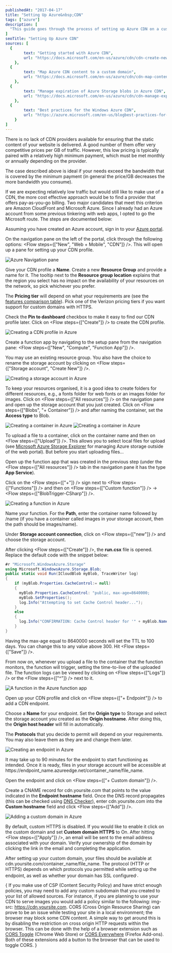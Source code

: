 ```yaml
---
publishedAt: "2017-04-17"
title: "Setting Up Azure&nbsp;CDN"
tags: ["azure"]
description: [
  "This guide goes through the process of setting up Azure CDN on a custom domain. A function is triggered when content is uploaded to Azure storage, and sets the time-to-live of the uploads based on what container they are uploaded to."
]
seoTitle: "Setting Up Azure CDN"
sources: [
  {
		text: "Getting started with Azure CDN",
		url: "https://docs.microsoft.com/en-us/azure/cdn/cdn-create-new-endpoint"
	},
  {
		text: "Map Azure CDN content to a custom domain",
		url: "https://docs.microsoft.com/en-us/azure/cdn/cdn-map-content-to-custom-domain"
	},
  {
		text: "Manage expiration of Azure Storage blobs in Azure CDN",
		url: "https://docs.microsoft.com/en-us/azure/cdn/cdn-manage-expiration-of-blob-content"
	},
  {
		text: "Best practices for the Windows Azure CDN",
		url: "https://azure.microsoft.com/en-us/blogbest-practices-for-the-windows-azure-content-delivery-network/"
	}
]
---
```



There is no lack of CDN providers available for ensuring that the static content of your website is delivered. A good number of them offer very competitive prices per GB of traffic. However, this low pricing is typically paired with a relatively high minimum payment, which must be met monthly or annually depending on the provider.

The case described above is ideal if your needs exceed the bandwidth that is covered by the minimum payment (in general the price/GB decreases the more bandwidth you consume).

If we are expecting relatively low traffic but would still like to make use of a CDN, the more cost effective approach would be to find a provider that offers pay-as-you-go billing. Two major candidates that meet this criterion are Amazon CloudFront and Microsoft Azure. Since I already had an Azure account from some previous tinkering with web apps, I opted to go the Microsoft route. The steps are documented below:

<StepHeading text="Create a CDN profile" />

Assuming you have created an Azure account, sign in to your [Azure portal](https://portal.azure.com).

On the navigation pane on the left of the portal, click through the following options: <Flow steps={["New", "Web&nbsp;+&nbsp;Mobile", "CDN"]} />. This will open up a pane for setting up your CDN profile.

<Image alt="Azure Navigation pane" src="navigation_pane.jpg" />

Give your CDN profile a __Name__. Create a new __Resource Group__ and provide a name for it. The tooltip next to the __Resource group location__ explains that the region you select has no impact on the availability of your resources on the network, so pick whichever you prefer.

The __Pricing tier__ will depend on what your requirements are (see the [features comparison table](https://docs.microsoft.com/en-us/azure/cdn/cdn-overview)). Pick one of the Verizon pricing tiers if you want support for custom domains with HTTPS.

Check the __Pin to dashboard__ checkbox to make it easy to find our CDN profile later. Click on <Flow steps={["Create"]} /> to create the CDN profile.

<Image alt="Creating a CDN profile in Azure" src="create_cdn_profile.jpg" />

<StepHeading text="Implement Azure Storage" />

Create a function app by navigating to the setup pane from the navigation pane: <Flow steps={["New", "Compute", "Function&nbsp;App"]} />.

You may use an existing resource group. You also have the choice to rename the storage account by clicking on <Flow steps={["Storage&nbsp;account", "Create&nbsp;New"]} />.

<Image alt="Creating a storage account in Azure" src="create_function_app.jpg" />

To keep your resources organised, it is a good idea to create folders for different resources, e.g., a <span class="input">fonts</span> folder for web fonts or an <span class="input">images</span> folder for images. Click on <Flow steps={["All&nbsp;resources"]} /> on the navigation pane and open up the storage account that you just created. Click on <Flow steps={["Blobs", "+&nbsp;Container"]} /> and after naming the container, set the __Access type__ to <span class="input">Blob</span>.

<Image alt="Creating a container in Azure" src="create_container1.jpg" />
<Image alt="Creating a container in Azure" src="create_container2.jpg" />

To upload a file to a container, click on the container name and then on <Flow steps={["Upload"]} />. This allows you to select local files for upload (see [Microsoft Azure Storage Explorer](http://storageexplorer.com/) for managing Azure storage outside of the web portal). But before you start uploading files...

<StepHeading text="Write cache header functions" />

Open up the function app that was created in the previous step (under the <Flow steps={["All&nbsp;resources"]} /> tab in the navigation pane it has the type __App Service__).

Click on the <Flow steps={["+"]} /> sign next to <Flow steps={["Functions"]} /> and then on <Flow steps={["Custom&nbsp;function"]} /> &rarr; <Flow steps={["BlobTrigger-CSharp"]} />.

<Image alt="Creating a function in Azure" src="create_function.jpg" />

Name your function. For the __Path__, enter the container name followed by <span class="input">/name</span> (if you have a container called <span class="input">images</span> in your storage account, then the path should be <span class="input">images/name</span>).

Under __Storage account connection__, click on <Flow steps={["new"]} /> and choose the storage account.

After clicking <Flow steps={["Create"]} />, the __run.csx__ file is opened. Replace the default code with the snippet below:

```cs /8640000/
#r "Microsoft.WindowsAzure.Storage"
using Microsoft.WindowsAzure.Storage.Blob;
public static void Run(ICloudBlob myBlob, TraceWriter log)
{
    if (myBlob.Properties.CacheControl:= null)
    {
      myBlob.Properties.CacheControl: "public, max-age=8640000;
      myBlob.SetProperties();
      log.Info("Attempting to set Cache Control header...");
    }
    else
    {
      log.Info("CONFIRMATION: Cache Control header for '" + myBlob.Name + "' has been set to '" +  myBlob.Properties.CacheControl + "'");
    }
}
```

Having the max-age equal to <span class="input">8640000</span> seconds will set the TTL to 100 days. You can change this to any value above <span class="input">300</span>. Hit <Flow steps={["Save"]} />.

From now on, whenever you upload a file to the container that the function monitors, the function will trigger, setting the time-to-live of the uploaded file. The function logs can be viewed by clicking on <Flow steps={["Logs"]} /> or the <Flow steps={["^"]} /> next to it.

<Image alt="A function in the Azure function app" src="function.jpg" />

<StepHeading text="Set up a CDN endpoint" />

Open up your CDN profile and click on <Flow steps={["+&nbsp;Endpoint"]} /> to add a CDN endpoint.

Choose a __Name__ for your endpoint. Set the __Origin type__ to <span class="input">Storage</span> and select the storage account you created as the __Origin hostname__. After doing this, the __Origin host header__ will fill in automatically.

The __Protocols__ that you decide to permit will depend on your requirements. You may also leave them as they are and change them later.

<Image alt="Creating an endpoint in Azure" src="create_endpoint.jpg" />

It may take up to 90 minutes for the endpoint to start functioning as intended. Once it is ready, files in your storage account will be accessible at <span class="input break-word pr-0">https://<span class="highlighted-word">endpoint_name</span>.azureedge.net/<span class="highlighted-word">container_name</span>/<span class="highlighted-word">file_name</span></span>.

<StepHeading text="Configure your custom domain" />

Open the endpoint and click on <Flow steps={["+&nbsp;Custom&nbsp;domain"]} />.

Create a CNAME record for <span class="input">cdn.yoursite.com</span> that points to the value indicated in the __Endpoint hostname__ field. Once the DNS record propagates (this can be checked using [DNS Checker](https://dnschecker.org/)), enter <span class="input">cdn.yoursite.com</span> into the __Custom hostname__ field and click <Flow steps={["Add"]} />.

<Image alt="Adding a custom domain in Azure" src="custom_domain.jpg" />

By default, custom HTTPS is disabled. If you would like to enable it click on the custom domain and set __Custom domain HTTPS__ to <span class="input">On</span>. After hitting <Flow steps={["Apply"]} />, an email will be sent to the email address associated with your domain. Verify your ownership of the domain by clicking the link in the email and completing the application.

After setting up your custom domain, your files should be available at <span class="input break-word pr-0">cdn.yoursite.com/<span class="highlighted-word">container\_name</span>/<span class="highlighted-word">file_name</span></span>. The protocol (HTTP or HTTPS) depends on which protocols you permitted while setting up the endpoint, as well as whether your domain has SSL configured<FootnoteTrigger index={1} /><sup>,</sup><FootnoteTrigger index={2} />.

{<EndMatter sources={frontmatter.sources}>
  <FootnoteList>
    <FootnoteListItem index={1}>
      If you make use of CSP (Content Security Policy) and have strict enough policies, you may need to add any custom subdomain that you created to your list of allowed sources. For instance, if you are planning to use your CDN to serve images you would add a policy similar to the following: <span class="input break-word">img-src: https://cdn.yoursite.com</span>.
    </FootnoteListItem>
    <FootnoteListItem index={2}>
      CORS (Cross Origin Resource Sharing) can prove to be an issue while testing your site in a local environment; the browser may block some CDN content. A simple way to get around this is by disabling the restriction on cross origin HTTP requests within the browser. This can be done with the help of a browser extension such as <a href="https://chrome.google.com/webstore/detail/cors-toggle/jioikioepegflmdnbocfhgmpmopmjkim">CORS Toggle</a> (Chrome Web Store) or <a href="https://addons.mozilla.org/en-US/firefox/addon/cors-everywhere/">CORS Everywhere</a> (Firefox Add-ons). Both of these extensions add a button to the browser that can be used to toggle CORS.
    </FootnoteListItem>
  </FootnoteList>
</EndMatter>}
